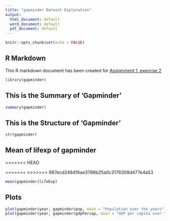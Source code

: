 ```yaml
---
title: "gapminder Dataset Exploration"
output:
  html_document: default
  word_document: default
  pdf_document: default
---
```


```r
knitr::opts_chunk$set(echo = FALSE)
```

## R Markdown

This R markdown document has been created for [Assignment 1 ,exercise 2](https://stat545.stat.ubc.ca/evaluation/hw01/hw01/)

```r
library(gapminder)

```

## This is the Summary of '**Gapminder**'

```r
summary(gapminder)
```

## This is the Structure of '**Gapminder**'
```r
str(gapminder)
```


## Mean of lifexp of gapminder
<<<<<<< HEAD

=======
>>>>>>> 987ecd2484f6ae3788b25a0c3176309d477e4a53
```r
mean(gapminder$lifeExp)
```

## Plots

```r
plot(gapminder$year, gapminder$pop, main = "Population over the years")
plot(gapminder$year, gapminder$gdpPercap, main = "GDP per capita over the years")
```


